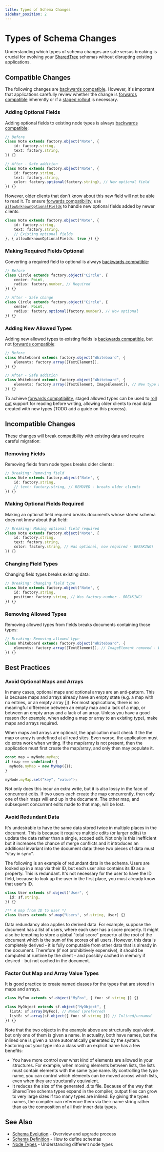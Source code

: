 ```yaml
---
title: Types of Schema Changes
sidebar_position: 2
---
```


# Types of Schema Changes

Understanding which types of schema changes are safe versus breaking is crucial for evolving your [SharedTree](../index.mdx) schemas without disrupting existing applications.

## Compatible Changes

The following changes are [backwards compatible](index.mdx#backwards-compatibility).
However, it's important that applications carefully review whether the change is [forwards compatible](./index.mdx#forwards-compatibility) inherently or if a [staged rollout](./index.mdx#staged-rollouts) is necessary.

### Adding Optional Fields

Adding optional fields to existing node types is always [backwards compatible](./index.mdx#understanding-compatibility):

```typescript
// Before
class Note extends factory.object("Note", {
    id: factory.string,
    text: factory.string,
}) {}

// After - Safe addition
class Note extends factory.object("Note", {
    id: factory.string,
    text: factory.string,
    color: factory.optional(factory.string), // New optional field
}) {}
```

However, older clients that don't know about this new field will not be able to read it.
To ensure [forwards compatibility](./index.mdx#understanding-compatibility), use [`allowUnknownOptionalFields`](../../../api/fluid-framework/objectnodeschema-interface#allowunknownoptionalfields-property) to handle new optional fields added by newer clients:

```typescript
class Note extends factory.object("Note", {
    id: factory.string,
    text: factory.string,
    // Existing optional fields
}, { allowUnknownOptionalFields: true }) {}
```

### Making Required Fields Optional

Converting a required field to optional is always [backwards compatible](./index.mdx#backwards-compatibility):

```typescript
// Before
class Circle extends factory.object("Circle", {
    center: Point,
    radius: factory.number, // Required
}) {}

// After - Safe change
class Circle extends factory.object("Circle", {
    center: Point,
    radius: factory.optional(factory.number), // Now optional
}) {}
```

### Adding New Allowed Types

Adding new allowed types to existing fields is [backwards compatible](./index.mdx#backwards-compatibility), but not [forwards compatible](./index.mdx#forwards-compatibility):

```typescript
// Before
class Whiteboard extends factory.object("Whiteboard", {
    elements: factory.array([TextElement]),
}) {}

// After - Safe addition
class Whiteboard extends factory.object("Whiteboard", {
    elements: factory.array([TextElement, ImageElement]), // New type added
}) {}
```

To achieve [forwards compatibility](./index.mdx#forwards-compatibility), staged allowed types can be used to [roll out](./index.mdx#staged-rollouts) support for reading before writing, allowing older clients to read data created with new types (TODO add a guide on this process).

## Incompatible Changes

These changes will break compatibility with existing data and require careful migration:

### Removing Fields

Removing fields from node types breaks older clients:

```typescript
// Breaking: Removing field
class Note extends factory.object("Note", {
    id: factory.string,
    // text: factory.string, // REMOVED - breaks older clients
}) {}
```

### Making Optional Fields Required

Making an optional field required breaks documents whose stored schema does not know about that field:

```typescript
// Breaking: Making optional field required
class Note extends factory.object("Note", {
    id: factory.string,
    text: factory.string,
    color: factory.string, // Was optional, now required - BREAKING!
}) {}
```

### Changing Field Types

Changing field types breaks existing data:

```typescript
// Breaking: Changing field type
class Note extends factory.object("Note", {
    id: factory.string,
    position: factory.string, // Was factory.number - BREAKING!
}) {}
```

### Removing Allowed Types

Removing allowed types from fields breaks documents containing those types:

```typescript
// Breaking: Removing allowed type
class Whiteboard extends factory.object("Whiteboard", {
    elements: factory.array([TextElement]), // ImageElement removed - BREAKING!
}) {}
```

## Best Practices

### Avoid Optional Maps and Arrays

In many cases, optional maps and optional arrays are an anti-pattern.
This is because maps and arrays already have an empty state (e.g. a map with no entries, or an empty array []).
For most applications, there is no meaningful difference between an empty map and a lack of a map, or between an empty array and a lack of an array.
Unless you have a good reason (for example, when adding a map or array to an existing type), make maps and arrays required.

When maps and arrays are optional, the application must check if the the map or array is undefined at all read sites.
Even worse, the application must do extra work when writing.
If the map/array is not present, then the application must first create the map/array, and only then may populate it.

```typescript
const map = myNode.myMap;
if (map === undefined) {
  myNode.myMap = new MyMap({});
}

myNode.myMap.set("key", "value");
```

Not only does this incur an extra write, but it is also lossy in the face of concurrent edits.
If two users each create the map concurrently, then only one of their maps will end up in the document.
The other map, and subsequent concurrent edits made to that map, will be lost.

### Avoid Redundant Data

It's undesirable to have the same data stored twice in multiple places in the document.
This is because it requires multiple edits (or larger edits) to update the data rather than a single, scoped edit.
Not only is this inefficient but it increases the chance of merge conflicts and it introduces an additional invariant into the document data: these two pieces of data must "stay in sync".

The following is an example of redundant data in the schema.
Users are looked up in a map via their ID, but each user also contains its ID as a property.
This is redundant.
It's not necessary for the user to have the ID field, because to look up the user in the first place, you must already know that user's ID.

```typescript
class User extends sf.object("User", {
  id: sf.string,
}) {}

/** A map from ID to user */
class Users extends sf.map("Users", sf.string, User) {}
```

Data redundancy also applies to derived data.
For example, suppose the document has a list of users, where each user has a score property.
It might also be tempting to store a global "total score" property at the root of the document which is the sum of the scores of all users.
However, this data is completely derived - it is fully computable from other data that is already in the document.
Therefore (if not prohibitively expensive), it should be computed at runtime by the client - and possibly cached in memory if desired - but not cached in the document.

### Factor Out Map and Array Value Types

It is good practice to create named classes for the types that are stored in maps and arrays.

```typescript
class MyFoo extends sf.object("MyFoo", { foo: sf.string }) {}

class MyObject extends sf.object("MyObject", {
  listA: sf.array(MyFoo), // Named (preferred)
  listB: sf.array(sf.object({ foo: sf.string })) // Inlined/unnamed
}) {}
```

Note that the two objects in the example above are structurally equivalent, but only one of them is given a name.
In actuality, both have names, but the inlined one is given a name automatically generated by the system.
Factoring out your type into a class with an explicit name has a few benefits:

- You have more control over what kind of elements are allowed in your structures.
For example, when moving elements between lists, the lists must contain elements with the same type name.
By controlling the type name, you can control which elements can be moved across which lists, even when they are structurally equivalent.
- It reduces the size of the generated .d.ts file.
Because of the way that SharedTree schema types expand in the compiler, output files can grow to very large sizes if too many types are inlined.
By giving the types names, the compiler can reference them via their name string rather than as the composition of all their inner data types.

## See Also

- [Schema Evolution](./index.mdx) - Overview and upgrade process
- [Schema Definition](../schema-definition.mdx) - How to define schemas
- [Node Types](../node-types.mdx) - Understanding different node types
